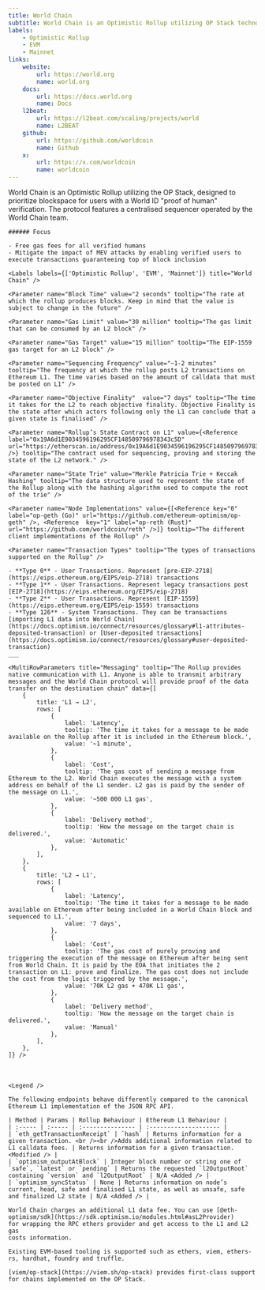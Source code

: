 ```yaml
---
title: World Chain
subtitle: World Chain is an Optimistic Rollup utilizing OP Stack technology and made for humans, where the transactions of unique humans have priority and where they also have a free allowance, just for being a World ID verified unique human using proof of personhood. The protocol features a centralised sequencer operated by the World Chain team.
labels:
    - Optimistic Rollup
    - EVM
    - Mainnet
links:
    website:
        url: https://world.org
        name: world.org
    docs:
        url: https://docs.world.org
        name: Docs
    l2beat:
        url: https://l2beat.com/scaling/projects/world
        name: L2BEAT
    github:
        url: https://github.com/worldcoin
        name: Github
    x:
        url: https://x.com/worldcoin
        name: worldcoin
---
```


<Section title="Overview">
   World Chain is an Optimistic Rollup utilizing the OP Stack, designed to prioritize blockspace for users with a World ID "proof of human" verification. The protocol features a centralised sequencer operated by the World Chain team.

    ###### Focus

    - Free gas fees for all verified humans
    - Mitigate the impact of MEV attacks by enabling verified users to execute transactions guaranteeing top of block inclusion

    <Labels labels={['Optimistic Rollup', 'EVM', 'Mainnet']} title="World Chain" />

</Section>

<Section title="General">

    <Parameter name="Block Time" value="2 seconds" tooltip="The rate at which the rollup produces blocks. Keep in mind that the value is subject to change in the future" />

    <Parameter name="Gas Limit" value="30 million" tooltip="The gas limit that can be consumed by an L2 block" />

    <Parameter name="Gas Target" value="15 million" tooltip="The EIP-1559 gas target for an L2 block" />

    <Parameter name="Sequencing Frequency" value="~1-2 minutes" tooltip="The frequency at which the rollup posts L2 transactions on Ethereum L1. The time varies based on the amount of calldata that must be posted on L1" />

    <Parameter name="Objective Finality"  value="7 days" tooltip="The time it takes for the L2 to reach objective finality. Objective Finality is the state after which actors following only the L1 can conclude that a given state is finalised" />

    <Parameter name="Rollup’s State Contract on L1" value={<Reference label="0x19A6d1E9034596196295CF148509796978343c5D" url="https://etherscan.io/address/0x19A6d1E9034596196295CF148509796978343c5D" />} tooltip="The contract used for sequencing, proving and storing the state of the L2 network." />

    <Parameter name="State Trie" value="Merkle Patricia Trie + Keccak Hashing" tooltip="The data structure used to represent the state of the Rollup along with the hashing algorithm used to compute the root of the trie" />

    <Parameter name="Node Implementations" value={[<Reference key="0" label="op-geth (Go)" url="https://github.com/ethereum-optimism/op-geth" />, <Reference  key="1" label="op-reth (Rust)" url="https://github.com/worldcoin/reth" />]} tooltip="The different client implementations of the Rollup" />

    <Parameter name="Transaction Types" tooltip="The types of transactions supported on the Rollup" />

    - **Type 0** - User Transactions. Represent [pre-EIP-2718](https://eips.ethereum.org/EIPS/eip-2718) transactions
    - **Type 1** - User Transactions. Represent legacy transactions post [EIP-2718](https://eips.ethereum.org/EIPS/eip-2718)
    - **Type 2** - User Transactions. Represent [EIP-1559](https://eips.ethereum.org/EIPS/eip-1559) transactions
    - **Type 126** - System Transactions. They can be transactions [importing L1 data into World Chain](https://docs.optimism.io/connect/resources/glossary#l1-attributes-deposited-transaction) or [User-deposited transactions](https://docs.optimism.io/connect/resources/glossary#user-deposited-transaction)
    ___

    <MultiRowParameters title="Messaging" tooltip="The Rollup provides native communication with L1. Anyone is able to transmit arbitrary messages and the World Chain protocol will provide proof of the data transfer on the destination chain" data={[
        {
            title: 'L1 → L2',
            rows: [
                {
                    label: 'Latency',
                    tooltip: 'The time it takes for a message to be made available on the Rollup after it is included in the Ethereum block.',
                    value: '~1 minute',
                },
                {
                    label: 'Cost',
                    tooltip: 'The gas cost of sending a message from Ethereum to the L2. World Chain executes the message with a system address on behalf of the L1 sender. L2 gas is paid by the sender of the message on L1.',
                    value: '~500 000 L1 gas',
                },
                {
                    label: 'Delivery method',
                    tooltip: 'How the message on the target chain is delivered.',
                    value: 'Automatic'
                },
            ],
        },
        {
            title: 'L2 → L1',
            rows: [
                {
                    label: 'Latency',
                    tooltip: 'The time it takes for a message to be made available on Ethereum after being included in a World Chain block and sequenced to L1.',
                    value: '7 days',
                },
                {
                    label: 'Cost',
                    tooltip: 'The gas cost of purely proving and triggering the execution of the message on Ethereum after being sent from World Chain. It is paid by the EOA that initiates the 2 transaction on L1: prove and finalize. The gas cost does not include the cost from the logic triggered by the message.',
                    value: '70K L2 gas + 470K L1 gas',
                },
                {
                    label: 'Delivery method',
                    tooltip: 'How the message on the target chain is delivered.',
                    value: 'Manual'
                },
            ],
        },
    ]} />

</Section>

<Section title="OPCODEs">
    <Table data={opcodes} type="opcodes" />
</Section>

<Section title="Precompiled Contracts">
    <Table data={precompiles} type="precompiles" />
</Section>

<Section title="System Contracts">
    <Table data={system_contracts} type="system_contracts" />
</Section>

<Section title="RPC-API">

    <Legend />

    The following endpoints behave differently compared to the canonical Ethereum L1 implementation of the JSON RPC API.

    | Method | Params | Rollup Behaviour | Ethereum L1 Behaviour |
    | :----- | :----- | :--------------- | :-------------------- |
    | `eth_getTransactionReceipt` | `hash` | Returns information for a given transaction. <br /><br />Adds additional information related to L1 calldata fees. | Returns information for a given transaction. <Modified /> |
    | `optimism_outputAtBlock` | Integer block number or string one of `safe`, `latest` or `pending` | Returns the requested `l2OutputRoot` containing `version` and `l2OutputRoot` | N/A <Added /> |
    | `optimism_syncStatus` | None | Returns information on node’s current, head, safe and finalised L1 state, as well as unsafe, safe and finalized L2 state | N/A <Added /> |

</Section>

<Section title="Transaction Fees">

    World Chain charges an additional L1 data fee. You can use [@eth-optimism/sdk](https://sdk.optimism.io/modules.html#asL2Provider)
    for wrapping the RPC ethers provider and get access to the L1 and L2 gas
    costs information.

</Section>

<Section title="Tools">

    Existing EVM-based tooling is supported such as ethers, viem, ethers-rs, hardhat, foundry and truffle.

    [viem/op-stack](https://viem.sh/op-stack) provides first-class support for chains implemented on the OP Stack.

</Section>
